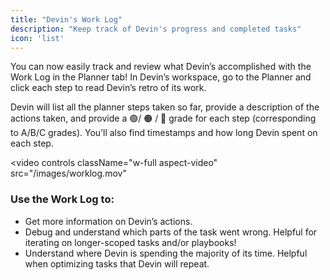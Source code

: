 ```yaml
---
title: "Devin's Work Log"
description: "Keep track of Devin's progress and completed tasks"
icon: 'list'
---
```


You can now easily track and review what Devin’s accomplished with the Work Log in the Planner tab! In Devin’s workspace, go to the Planner and click each step to read Devin’s retro of its work.

Devin will list all the planner steps taken so far, provide a description of the actions taken, and provide a 🟢/ 🟠 / 🔴 grade for each step (corresponding to A/B/C grades). You’ll also find timestamps and how long Devin spent on each step.

<video
  controls
  className="w-full aspect-video"
  src="/images/worklog.mov"
></video>

### Use the Work Log to:

- Get more information on Devin’s actions.
- Debug and understand which parts of the task went wrong. Helpful for iterating on longer-scoped tasks and/or playbooks!
- Understand where Devin is spending the majority of its time. Helpful when optimizing tasks that Devin will repeat.
